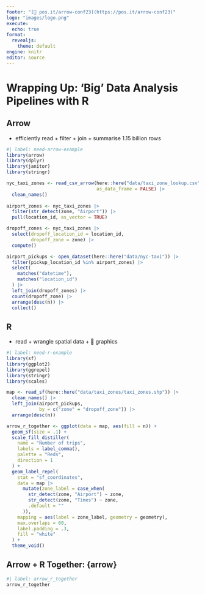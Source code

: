 ```yaml
---
footer: "[🔗 pos.it/arrow-conf23](https://pos.it/arrow-conf23)"
logo: "images/logo.png"
execute:
  echo: true
format:
  revealjs: 
    theme: default
engine: knitr
editor: source
---
```


# Wrapping Up: 'Big' Data Analysis Pipelines with R {#wrapping-up}

## Arrow

-   efficiently read + filter + join + summarise 1.15 billion rows

```r
#| label: need-arrow-example
library(arrow)
library(dplyr)
library(janitor)
library(stringr)

nyc_taxi_zones <- read_csv_arrow(here::here("data/taxi_zone_lookup.csv"),
                                 as_data_frame = FALSE) |>
  clean_names()
  
airport_zones <- nyc_taxi_zones |>
  filter(str_detect(zone, "Airport")) |>
  pull(location_id, as_vector = TRUE)

dropoff_zones <- nyc_taxi_zones |>
  select(dropoff_location_id = location_id,
         dropoff_zone = zone) |> 
  compute()

airport_pickups <- open_dataset(here::here("data/nyc-taxi")) |>
  filter(pickup_location_id %in% airport_zones) |>
  select(
    matches("datetime"),
    matches("location_id")
  ) |>
  left_join(dropoff_zones) |>
  count(dropoff_zone) |>
  arrange(desc(n)) |>
  collect()
```

## R

-   read + wrangle spatial data + 🤩 graphics

```r
#| label: need-r-example
library(sf)
library(ggplot2)
library(ggrepel)
library(stringr)
library(scales)

map <- read_sf(here::here("data/taxi_zones/taxi_zones.shp")) |>
  clean_names() |>
  left_join(airport_pickups,
            by = c("zone" = "dropoff_zone")) |>
  arrange(desc(n))

arrow_r_together <- ggplot(data = map, aes(fill = n)) +
  geom_sf(size = .1) +
  scale_fill_distiller(
    name = "Number of trips",
    labels = label_comma(),
    palette = "Reds",
    direction = 1
  ) +
  geom_label_repel(
    stat = "sf_coordinates",
    data = map |>
      mutate(zone_label = case_when(
        str_detect(zone, "Airport") ~ zone,
        str_detect(zone, "Times") ~ zone,
        .default = ""
      )),
    mapping = aes(label = zone_label, geometry = geometry),
    max.overlaps = 60,
    label.padding = .3,
    fill = "white"
  ) +
  theme_void()
```

## Arrow + R Together: {arrow}

```r
#| label: arrow_r_together
arrow_r_together
```
